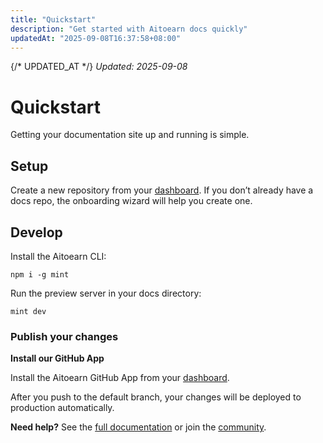 ```yaml
---
title: "Quickstart"
description: "Get started with Aitoearn docs quickly"
updatedAt: "2025-09-08T16:37:58+08:00"
---
```

{/* UPDATED_AT */}
_Updated: 2025-09-08_

# Quickstart

Getting your documentation site up and running is simple.

## Setup

Create a new repository from your [dashboard](https://dashboard.aitoearn.com). If you don’t already have a docs repo, the onboarding wizard will help you create one.

## Develop

Install the Aitoearn CLI:

```
npm i -g mint
```

Run the preview server in your docs directory:

```
mint dev
```

### Publish your changes

**Install our GitHub App**

Install the Aitoearn GitHub App from your [dashboard](https://dashboard.aitoearn.com/settings/organization/github-app).

After you push to the default branch, your changes will be deployed to production automatically.

**Need help?** See the [full documentation](https://aitoearn.com/docs) or join the [community](https://aitoearn.com/community).

